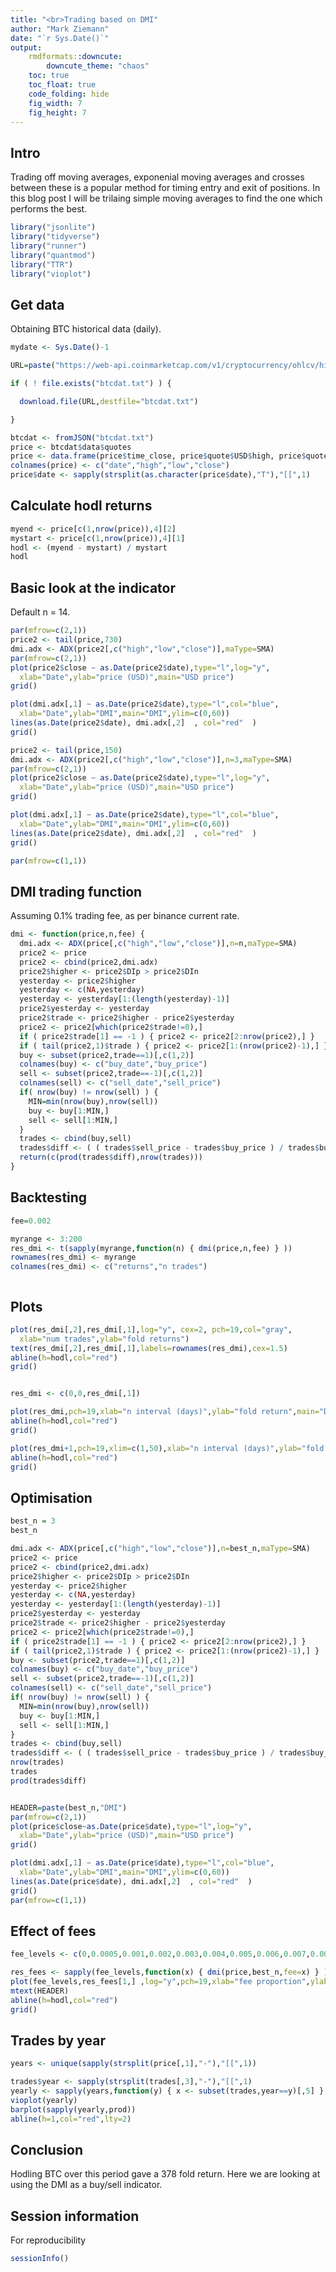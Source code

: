 ```yaml
---
title: "<br>Trading based on DMI"
author: "Mark Ziemann"
date: "`r Sys.Date()`"
output:
    rmdformats::downcute:
        downcute_theme: "chaos"
    toc: true
    toc_float: true
    code_folding: hide
    fig_width: 7
    fig_height: 7
---
```


## Intro

Trading off moving averages, exponenial moving averages and crosses between these is a popular method for timing entry and exit of positions.
In this blog post I will be trilaing simple moving averages to find the one which performs the best.

```r

library("jsonlite")
library("tidyverse")
library("runner")
library("quantmod")
library("TTR")
library("vioplot")

```

## Get data

Obtaining BTC historical data (daily).

```r

mydate <- Sys.Date()-1

URL=paste("https://web-api.coinmarketcap.com/v1/cryptocurrency/ohlcv/historical?symbol=BTC&convert=USD&interval=daily&time_start=2013-06-01&time_end=",mydate,sep="")

if ( ! file.exists("btcdat.txt") ) {

  download.file(URL,destfile="btcdat.txt")

}

btcdat <- fromJSON("btcdat.txt")
price <- btcdat$data$quotes
price <- data.frame(price$time_close, price$quote$USD$high, price$quote$USD$low, price$quote$USD$close)
colnames(price) <- c("date","high","low","close")
price$date <- sapply(strsplit(as.character(price$date),"T"),"[[",1)

```

## Calculate hodl returns

```r

myend <- price[c(1,nrow(price)),4][2] 
mystart <- price[c(1,nrow(price)),4][1] 
hodl <- (myend - mystart) / mystart
hodl

```

## Basic look at the indicator

Default n = 14.

```r

par(mfrow=c(2,1))
price2 <- tail(price,730)
dmi.adx <- ADX(price2[,c("high","low","close")],maType=SMA)
par(mfrow=c(2,1))
plot(price2$close ~ as.Date(price2$date),type="l",log="y",
  xlab="Date",ylab="price (USD)",main="USD price")
grid()

plot(dmi.adx[,1] ~ as.Date(price2$date),type="l",col="blue",
  xlab="Date",ylab="DMI",main="DMI",ylim=c(0,60))
lines(as.Date(price2$date), dmi.adx[,2]  , col="red"  )
grid()

price2 <- tail(price,150)
dmi.adx <- ADX(price2[,c("high","low","close")],n=3,maType=SMA)
par(mfrow=c(2,1))
plot(price2$close ~ as.Date(price2$date),type="l",log="y",
  xlab="Date",ylab="price (USD)",main="USD price")
grid()

plot(dmi.adx[,1] ~ as.Date(price2$date),type="l",col="blue",
  xlab="Date",ylab="DMI",main="DMI",ylim=c(0,60))
lines(as.Date(price2$date), dmi.adx[,2]  , col="red"  )
grid()

par(mfrow=c(1,1))


```

## DMI trading function

Assuming 0.1% trading fee, as per binance current rate.

```r


dmi <- function(price,n,fee) {
  dmi.adx <- ADX(price[,c("high","low","close")],n=n,maType=SMA)
  price2 <- price
  price2 <- cbind(price2,dmi.adx)
  price2$higher <- price2$DIp > price2$DIn
  yesterday <- price2$higher
  yesterday <- c(NA,yesterday)
  yesterday <- yesterday[1:(length(yesterday)-1)]
  price2$yesterday <- yesterday
  price2$trade <- price2$higher - price2$yesterday
  price2 <- price2[which(price2$trade!=0),]
  if ( price2$trade[1] == -1 ) { price2 <- price2[2:nrow(price2),] }
  if ( tail(price2,1)$trade ) { price2 <- price2[1:(nrow(price2)-1),] }
  buy <- subset(price2,trade==1)[,c(1,2)]
  colnames(buy) <- c("buy_date","buy_price")
  sell <- subset(price2,trade==-1)[,c(1,2)]
  colnames(sell) <- c("sell_date","sell_price")
  if( nrow(buy) != nrow(sell) ) {
    MIN=min(nrow(buy),nrow(sell))
    buy <- buy[1:MIN,]
    sell <- sell[1:MIN,]
  }
  trades <- cbind(buy,sell)
  trades$diff <- ( ( trades$sell_price - trades$buy_price ) / trades$buy_price ) +1 - ( 2 * fee )
  return(c(prod(trades$diff),nrow(trades)))
}

```


## Backtesting

```r

fee=0.002

myrange <- 3:200
res_dmi <- t(sapply(myrange,function(n) { dmi(price,n,fee) } ))
rownames(res_dmi) <- myrange
colnames(res_dmi) <- c("returns","n trades")



```

## Plots

```r


plot(res_dmi[,2],res_dmi[,1],log="y", cex=2, pch=19,col="gray",
  xlab="num trades",ylab="fold returns")
text(res_dmi[,2],res_dmi[,1],labels=rownames(res_dmi),cex=1.5)
abline(h=hodl,col="red")
grid()


res_dmi <- c(0,0,res_dmi[,1])

plot(res_dmi,pch=19,xlab="n interval (days)",ylab="fold return",main="DMI")
abline(h=hodl,col="red")
grid()

plot(res_dmi+1,pch=19,xlim=c(1,50),xlab="n interval (days)",ylab="fold return",main="DMI",log="y")
abline(h=hodl,col="red")
grid()

```

## Optimisation

```r

best_n = 3
best_n

dmi.adx <- ADX(price[,c("high","low","close")],n=best_n,maType=SMA)
price2 <- price
price2 <- cbind(price2,dmi.adx)
price2$higher <- price2$DIp > price2$DIn
yesterday <- price2$higher
yesterday <- c(NA,yesterday)
yesterday <- yesterday[1:(length(yesterday)-1)]
price2$yesterday <- yesterday
price2$trade <- price2$higher - price2$yesterday
price2 <- price2[which(price2$trade!=0),]
if ( price2$trade[1] == -1 ) { price2 <- price2[2:nrow(price2),] }
if ( tail(price2,1)$trade ) { price2 <- price2[1:(nrow(price2)-1),] }
buy <- subset(price2,trade==1)[,c(1,2)]
colnames(buy) <- c("buy_date","buy_price")
sell <- subset(price2,trade==-1)[,c(1,2)]
colnames(sell) <- c("sell_date","sell_price")
if( nrow(buy) != nrow(sell) ) {
  MIN=min(nrow(buy),nrow(sell))
  buy <- buy[1:MIN,]
  sell <- sell[1:MIN,]
}
trades <- cbind(buy,sell)
trades$diff <- ( ( trades$sell_price - trades$buy_price ) / trades$buy_price ) +1 - ( 2 * fee )
nrow(trades)
trades
prod(trades$diff)


HEADER=paste(best_n,"DMI")
par(mfrow=c(2,1))
plot(price$close~as.Date(price$date),type="l",log="y",
  xlab="Date",ylab="price (USD)",main="USD price")
grid()

plot(dmi.adx[,1] ~ as.Date(price$date),type="l",col="blue",
  xlab="Date",ylab="DMI",main="DMI",ylim=c(0,60))
lines(as.Date(price$date), dmi.adx[,2]  , col="red"  )
grid()
par(mfrow=c(1,1))


```

## Effect of fees

```r

fee_levels <- c(0,0.0005,0.001,0.002,0.003,0.004,0.005,0.006,0.007,0.008,0.009,0.01)

res_fees <- sapply(fee_levels,function(x) { dmi(price,best_n,fee=x) } )
plot(fee_levels,res_fees[1,] ,log="y",pch=19,xlab="fee proportion",ylab="fold return",main="Effect of fees on returns")
mtext(HEADER)
abline(h=hodl,col="red")
grid()


```

## Trades by year

```r

years <- unique(sapply(strsplit(price[,1],"-"),"[[",1))

trades$year <- sapply(strsplit(trades[,3],"-"),"[[",1)
yearly <- sapply(years,function(y) { x <- subset(trades,year==y)[,5] } )
vioplot(yearly)
barplot(sapply(yearly,prod))
abline(h=1,col="red",lty=2)

```




## Conclusion

Hodling BTC over this period gave a 378 fold return.
Here we are looking at using the DMI as a buy/sell indicator.

## Session information

For reproducibility

```r

sessionInfo()

```
